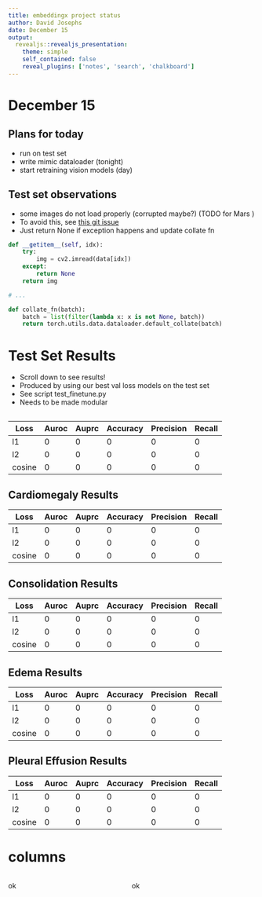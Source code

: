 ```yaml
---
title: embeddingx project status
author: David Josephs
date: December 15
output:
  revealjs::revealjs_presentation:
    theme: simple
    self_contained: false
    reveal_plugins: ['notes', 'search', 'chalkboard']
---
```

# December 15 

## Plans for today

- run on test set
- write mimic dataloader (tonight)
- start retraining vision models (day)

## Test set observations

- some images do not load properly (corrupted maybe?) (TODO for Mars )
- To avoid this, see [this git issue](https://github.com/pytorch/pytorch/issues/1137)
- Just return None if exception happens and update collate fn

```python
def __getitem__(self, idx):
    try:
        img = cv2.imread(data[idx])
    except:
        return None
    return img

# ...

def collate_fn(batch):
    batch = list(filter(lambda x: x is not None, batch))
    return torch.utils.data.dataloader.default_collate(batch)
```


# Test Set Results

- Scroll down to see results!
- Produced by using our best val loss models on the test set
- See script test_finetune.py
- Needs to be made modular


##

 Loss | Auroc | Auprc | Accuracy | Precision | Recall
 --- | --- | --- | --- | --- | --- 
 l1 | 0| 0| 0| 0| 0
 l2 | 0| 0| 0| 0| 0
 cosine | 0| 0| 0| 0| 0


## Cardiomegaly Results

 Loss | Auroc | Auprc | Accuracy | Precision | Recall
 --- | --- | --- | --- | --- | --- 
 l1 | 0| 0| 0| 0| 0
 l2 | 0| 0| 0| 0| 0
 cosine | 0| 0| 0| 0| 0

## Consolidation Results

 Loss | Auroc | Auprc | Accuracy | Precision | Recall
 --- | --- | --- | --- | --- | --- 
 l1 | 0| 0| 0| 0| 0
 l2 | 0| 0| 0| 0| 0
 cosine | 0| 0| 0| 0| 0

## Edema Results

 Loss | Auroc | Auprc | Accuracy | Precision | Recall
 --- | --- | --- | --- | --- | --- 
 l1 | 0| 0| 0| 0| 0
 l2 | 0| 0| 0| 0| 0
 cosine | 0| 0| 0| 0| 0

## Pleural Effusion Results

 Loss | Auroc | Auprc | Accuracy | Precision | Recall
 --- | --- | --- | --- | --- | --- 
 l1 | 0| 0| 0| 0| 0
 l2 | 0| 0| 0| 0| 0
 cosine | 0| 0| 0| 0| 0

# columns

<style>.container{display: flex;}.col{flex: 1;}</style><div class='container'><div class='col'>
ok
</div><div class='col'>
ok
</div></div>
